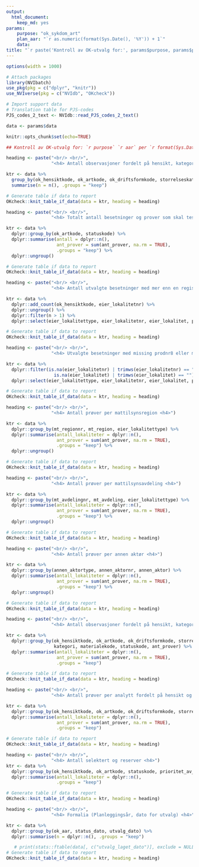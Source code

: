 ```yaml
---
output:
  html_document:
    keep_md: yes
params: 
    purpose: "ok_sykdom_art"
    plan_aar: "`r as.numeric(format(Sys.Date(), '%Y')) + 1`"
    data: 
title: "`r paste('Kontroll av OK-utvalg for:', params$purpose, params$plan_aar)`"
---
```

```r
options(width = 1000)
```

```r
# Attach packages
library(NVIbatch)
use_pkg(pkg = c("dplyr", "knitr"))
use_NVIverse(pkg = c("NVIdb", "OKcheck"))

# Import support data
# Translation table for PJS-codes
PJS_codes_2_text <- NVIdb::read_PJS_codes_2_text()

data <- params$data

knitr::opts_chunk$set(echo=TRUE)
```

```r
## Kontroll av OK-utvalg for: `r purpose` `r aar` per `r format(Sys.Date(), "%d.%m.%Y")`

```

<!-- Tabell. Antall observasjoner fordelt på hensikt, kategori og status --> 
```r
heading <- paste("<br/> <br/>",  
                 "<h4> Antall observasjoner fordelt på hensikt, kategori og status <h4>")

ktr <- data %>%
  group_by(ok_hensiktkode, ok_artkode, ok_driftsformkode, storrelseskategori, kategori, statuskode) %>% 
  summarise(n = n(), .groups = "keep")

# Generate table if data to report
OKcheck::knit_table_if_data(data = ktr, heading = heading)
```


```r
heading <- paste("<br/> <br/>",  
                 "<h4> Totalt antall besetninger og prover som skal testes <h4>")

ktr <- data %>% 
  dplyr::group_by(ok_artkode, statuskode) %>% 
  dplyr::summarise(antall = dplyr::n(), 
                   ant_prover = sum(ant_prover, na.rm = TRUE), 
                   .groups = "keep") %>% 
  dplyr::ungroup()

# Generate table if data to report
OKcheck::knit_table_if_data(data = ktr, heading = heading)
```
    
```r
heading <- paste("<br/> <br/>",  
                 "<h4> Antall utvalgte besetninger med mer enn en registrering per prodnr8 <h4>")

ktr <- data %>% 
  dplyr::add_count(ok_hensiktkode, eier_lokalitetnr) %>% 
  dplyr::ungroup() %>% 
  dplyr::filter(n > 1) %>% 
  dplyr::select(eier_lokalitettype, eier_lokalitetnr, eier_lokalitet, postnr, poststed)

# Generate table if data to report
OKcheck::knit_table_if_data(data = ktr, heading = heading)
```

```r
heading <- paste("<br/> <br/>",  
                 "<h4> Utvalgte besetninger med missing prodnr8 eller missing navn <h4>")

ktr <- data %>% 
  dplyr::filter(is.na(eier_lokalitetnr) | trimws(eier_lokalitetnr) == "" | 
                  is.na(eier_lokalitet) | trimws(eier_lokalitet) == "") %>%
  dplyr::select(eier_lokalitettype, eier_lokalitetnr, eier_lokalitet, postnr, poststed)

# Generate table if data to report
OKcheck::knit_table_if_data(data = ktr, heading = heading)
```

```r
heading <- paste("<br/> <br/>",  
                 "<h4> Antall prøver per mattilsynsregion <h4>")

ktr <- data %>% 
  dplyr::group_by(mt_regionnr, mt_region, eier_lokalitettype) %>% 
  dplyr::summarise(antall_lokaliteter = dplyr::n(), 
                   ant_prover = sum(ant_prover, na.rm = TRUE), 
                   .groups = "keep") %>% 
  dplyr::ungroup()

# Generate table if data to report
OKcheck::knit_table_if_data(data = ktr, heading = heading)
```

```r
heading <- paste("<br/> <br/>",  
                 "<h4> Antall prøver per mattilsynsavdeling <h4>")

ktr <- data %>% 
  dplyr::group_by(mt_avdelingnr, mt_avdeling, eier_lokalitettype) %>% 
  dplyr::summarise(antall_lokaliteter = dplyr::n(), 
                   ant_prover = sum(ant_prover, na.rm = TRUE), 
                   .groups = "keep") %>% 
  dplyr::ungroup()

# Generate table if data to report
OKcheck::knit_table_if_data(data = ktr, heading = heading)
```

```r
heading <- paste("<br/> <br/>",  
                 "<h4> Antall prøver per annen aktør <h4>")

ktr <- data %>% 
  dplyr::group_by(annen_aktortype, annen_aktornr, annen_aktor) %>% 
  dplyr::summarise(antall_lokaliteter = dplyr::n(), 
                   ant_prover = sum(ant_prover, na.rm = TRUE), 
                   .groups = "keep") %>% 
  dplyr::ungroup()

# Generate table if data to report
OKcheck::knit_table_if_data(data = ktr, heading = heading)
```

```r
heading <- paste("<br/> <br/>",  
                 "<h4> Antall observasjoner fordelt på hensikt, kategori og status <h4>")

ktr <- data %>%
  dplyr::group_by(ok_hensiktkode, ok_artkode, ok_driftsformkode, storrelseskategori, 
                  kategori, materialekode, statuskode, ant_prover) %>% 
  dplyr::summarise(antall_lokaliteter = dplyr::n(), 
                   ant_prover = sum(ant_prover, na.rm = TRUE), 
                   .groups = "keep")

# Generate table if data to report
OKcheck::knit_table_if_data(data = ktr, heading = heading)
```

```r
heading <- paste("<br/> <br/>",  
                 "<h4> Antall prøver per analytt fordelt på hensikt og art <h4>")

ktr <- data %>%
  dplyr::group_by(ok_hensiktkode, ok_artkode, ok_driftsformkode, storrelseskategori, analyttkode, ant_prover) %>% 
  dplyr::summarise(antall_lokaliteter = dplyr::n(), 
                   ant_prover = sum(ant_prover, na.rm = TRUE), 
                   .groups = "keep")

# Generate table if data to report
OKcheck::knit_table_if_data(data = ktr, heading = heading)
```

```r
heading <- paste("<br/> <br/>",  
                 "<h4> Antall selektert og reserver <h4>")
ktr <- data %>%
  dplyr::group_by(ok_hensiktkode, ok_artkode, statuskode, prioritet_av_reserve) %>% 
  dplyr::summarise(antall_lokaliteter = dplyr::n(), 
                   .groups = "keep")

# Generate table if data to report
OKcheck::knit_table_if_data(data = ktr, heading = heading)
```

```r
heading <- paste("<br/> <br/>",  
                 "<h4> Formalia (Planleggingsår, dato for utvalg) <h4>")

ktr <- data %>%
  dplyr::group_by(ok_aar, status_dato, utvalg_dato) %>% 
  dplyr::summarise(n = dplyr::n(), .groups = "keep")

   # print(stats::ftable(data[, c("utvalg_laget_dato")], exclude = NULL))
# Generate table if data to report
OKcheck::knit_table_if_data(data = ktr, heading = heading)
```
